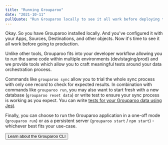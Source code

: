 ```yaml
---
title: "Running Grouparoo"
date: "2021-10-11"
pullQuote: "Run Grouparoo locally to see it all work before deploying to production."
---
```


Okay. So you have Grouparoo installed locally. And you've configured it with your Apps, Sources, Destinations, and other objects. Now it's time to see it all work before going to production.

Unlike other tools, Grouparoo fits into your developer workflow allowing you to run the same code within multiple environments (dev/staging/prod) and we provide tools which allow you to craft meaningful tests around your data orchestration process.

Commands like `grouparoo sync` allow you to trial the whole sync process with only one record to check for expected results. In combination with commands like `grouparoo run`, you may also want to start fresh with a new database (`grouparoo reset data`) or write test to ensure your sync process is working as you expect. You can write [tests for your Grouparoo data using Jest](/docs/running/testing).

Finally, you can choose to run the Grouparoo application in a one-off mode (`grouparoo run`) or as a persistent server (`grouparoo start` / `npm start`) - whichever best fits your use-case.

<Button variant="outline-primary" href="/docs/cli">
  Learn about the Grouparoo CLI
</Button>
